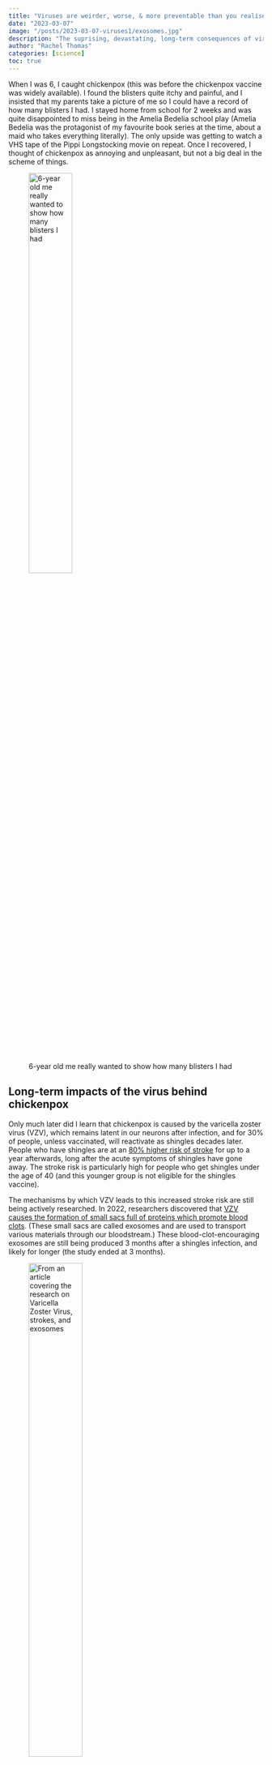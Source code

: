 ---
title: "Viruses are weirder, worse, & more preventable than you realise"
date: "2023-03-07"
image: "/posts/2023-03-07-viruses1/exosomes.jpg"
description: "The suprising, devastating, long-term consequences of viruses"
author: "Rachel Thomas"
categories: [science]
toc: true
---

When I was 6, I caught chickenpox (this was before the chickenpox vaccine was widely available). I found the blisters quite itchy and painful, and I insisted that my parents take a picture of me so I could have a record of how many blisters I had. I stayed home from school for 2 weeks and was quite disappointed to miss being in the Amelia Bedelia school play (Amelia Bedelia was the protagonist of my favourite book series at the time, about a maid who takes everything literally). The only upside was getting to watch a VHS tape of the Pippi Longstocking movie on repeat. Once I recovered, I thought of chickenpox as annoying and unpleasant, but not a big deal in the scheme of things.

![6-year old me really wanted to show how many blisters I had](chickenpox-rachel.jpg){width=45%}

## Long-term impacts of the virus behind chickenpox
Only much later did I learn that chickenpox is caused by the varicella zoster virus (VZV), which remains latent in our neurons after infection, and for 30% of people, unless vaccinated, will reactivate as shingles decades later.  People who have shingles are at an [80% higher risk of stroke](https://pubmed.ncbi.nlm.nih.gov/35025605/) for up to a year afterwards, long after the acute symptoms of shingles have gone away. The stroke risk is particularly high for people who get shingles under the age of 40 (and this younger group is not eligible for the shingles vaccine).

The mechanisms by which VZV leads to this increased stroke risk are still being actively researched.  In 2022, researchers discovered that [VZV causes the formation of small sacs full of proteins which promote blood clots](https://theconversation.com/chickenpox-and-shingles-virus-lying-dormant-in-your-neurons-can-reactivate-and-increase-your-risk-of-stroke-new-research-identified-a-potential-culprit-194627 ). (These small sacs are called exosomes and are used to transport various materials through our bloodstream.) These blood-clot-encouraging exosomes are still being produced 3 months after a shingles infection, and likely for longer (the study ended at 3 months).

![From an article covering the research on Varicella Zoster Virus, strokes, and exosomes](exosomes.png){width=50%}

VZV is not just linked to strokes, but also linked to developing multiple sclerosis or vascular dementia, as was found in a [recent study analysing](https://www.cell.com/neuron/fulltext/S0896-6273(22)01147-3) hundreds of thousands of medical records for associations between common viruses and diseases impacting the brain and nervous system.  In the case of VZV, it is possible that the links to dementia and MS may occur through the reactivation of other viruses. That is another disturbing fact about viruses: they can quietly lie latent for years and then be reactivated by other viruses.

## But aren’t infections inevitable?
I never gave much thought to how my brother and I had caught chicken pox, because for most of my life I assumed that viruses were a temporary discomfort, and that they were generally inevitable, just something that happens.  However, in recent years, medical understanding of how pathogens spread has been upended, which in turn has profound implications for what we can do in response.

The flu, long believed to be spread through droplets from sneezes or through touching contaminated surfaces, [has been shown](https://www.pnas.org/doi/10.1073/pnas.1716561115) to be released in small aerosols exhaled through ordinary breathing. These aerosols can remain suspended in the air, and others risk infection when they breathe them in.  In work published in the prestigious PNAS, researchers found that neither sneezing nor coughing was necessary to spread flu, just ordinary breathing. This shift in understanding is important: it means that we have been relying on insufficient tools to stop viruses (e.g. hand washing and poorly fitting surgical masks alone will never be enough against airborne flu). Chickenpox, too, is spread through the air.  As Professor Jonathan Gershoni of Tel Aviv University says in [his course on viruses](https://learning.edx.org/course/course-v1:IsraelX+Virus101x+2T2018/home), “*The most common direct route [of viral transmission] is when viruses become airborne and are subsequently inhaled. When people cough, sneeze, or simply exhale, they produce an aerosol of minute fluid droplets that are dispersed in the air around them.*”

![From a course on viruses taught by Dr. Jonathan Gershoni](edx-airborne2.jpg){width=50%}

Fortunately, there are ways we can clean the air with improved ventilation (drawing in more outdoor air), filtration (removing harmful particles), and well-fitting masks in crowded public indoor spaces.  For years, excellent ventilation and filtration systems have been used in pig farms, to avoid the spread of airborne porcine diseases, with some farms even [employing a worker whose sole duty](https://twitter.com/LongDesertTrain/status/1494126639608909826?s=20) is the daily inspection and maintenance of the ventilation/filtration systems. Numerous studies document the effectiveness of hog farm filtration systems at reducing illness (see [this fascinating thread](https://twitter.com/LongDesertTrain/status/1494126572625924098?s=20) for links), as well as the harms of poor ventilation for humans. Methods to clean the air have been implemented by wealthy elites at places including the [World Economic Forum’s Davos Summit](https://slate.com/technology/2023/01/davos-covid-precaution-uv-lights-air-filters.html) (attended by politicians and billionaires), the [UK Parliament](https://www.purifiedair.com/case-studies/hm-government/), [Westminster Palace](https://www.purifiedair.com/case-studies/palace-of-westminster/), and an [Australian state parliament](https://www.parliament.nsw.gov.au/tp/files/81592/Document%20-%20COVIDSafe%20plan%20-%20Sittings%2014%20%E2%80%93%2025%20February%202022%20%E2%80%93%20dated%2011%20February%202022.PDF). However, unlike politicians and pigs, very few children or working class people have access to clean air in their schools or workplaces.

Rice University biochemistry and cell biology professor Alma Moon Novotny opened her [series of in-depth immunology courses](https://www.coursera.org/specializations/immunology#courses) by singing the praises of not immunologists nor virologists, but of… engineers!  Prof Novotny said, “*I want to emphasize that an ounce of prevention is worth a pound of cure, and I will be praising engineers, particularly civil engineers because what they provide for us is clean water and proper sewage disposal.*” She suggested that [sanitation is the greatest medical advance of the last 150 years](https://www.theguardian.com/society/2007/jan/19/health.medicineandhealth3) and went on to list other important engineering improvements that improve health: mosquito nets, houses that don’t let in as many insects (which can often carry pathogens), and an infrastructure system to transport needed medical supplies. She also spoke of how expensive our immune systems are in terms of ATP (our bodies’ energy currency). Despite the amazing intricacies of the human immune system, it is better to avoid getting sick. 

![Headline from The Guardian and a lecture slide from Rice University Prof Alma Novotny](sanitation.png){width=60%}

Experts have been highlighting the extensive infrastructure overhaul London used to tackle cholera in the 19th century, similar to how cleaning indoor air could be part of a [“plan to stop every respiratory virus at once”](https://www.theatlantic.com/health/archive/2021/09/coronavirus-pandemic-ventilation-rethinking-air/620000/). Clean air could be the next clean water, revolutionising global health.

## A New Way of Thinking
The idea that a common childhood virus can quietly hang out unnoticed in our nervous system for decades, reactivate to cause the blisters and nerve pain of shingles, and then months after the shingles blisters clear up cause blood clotting and strokes is mind-boggling to me, and stands in stark contrast to how I thought about viruses when I was younger.

The trajectory of my growing understanding of VZV is similar to my understanding of many viruses: I have moved from thinking of common viruses as both inevitable and discretely contained events (e.g. you are sick for a week or two, but then it’s over) to recognizing that:

- even common viruses can have long-reaching, surprising, and devastating consequences
- there is much more we can do to stop viral transmission than I previously realised

VZV is just one of many viruses that have surprised me. Research has now shown that several [common viruses raise the risk of dementia and Alzheimer’s disease](https://www.cell.com/neuron/fulltext/S0896-6273(22)01147-3), and the [virus behind mono / glandular fever (Epstein-Barr virus) causes Multiple Sclerosis](https://pubmed.ncbi.nlm.nih.gov/35025605/). The fact that it is possible to reduce viral transmission makes it all the more urgent to understand the long-reaching consequences of viruses, since we have the power to act on what we learn.

Each risk on its own may not be that likely on the individual level: I am not suggesting that you should feel alarmed that you in particular will suffer a stroke after shingles, or that your elderly parent will catch the flu and then develop dementia, or that mono/glandular fever will lead to multiple sclerosis for you. However, it is important to think about this across the population, and across all these different virus-disease interactions. When you look at this research in aggregate, it suggests that many, many people are having their lives drastically impacted by diseases in which viruses play a role.  Given what we know about both the risks of viruses and ways to reduce transmission, it is worthwhile to take effective measures like [increasing ventilation](https://www.science.org/doi/10.1126/science.abg2025), using [air purifiers](https://theconversation.com/we-studied-how-to-reduce-airborne-covid-spread-in-hospitals-heres-what-we-learnt-166018), and wearing [N95/KF94/P2 masks in indoor public places](https://theconversation.com/time-to-upgrade-from-cloth-and-surgical-masks-to-respirators-your-questions-answered-174877) to make our schools, workplaces, and healthcare settings safer.

*This post is part 1 in a 3-part series.  Please stay tuned for future posts!*
